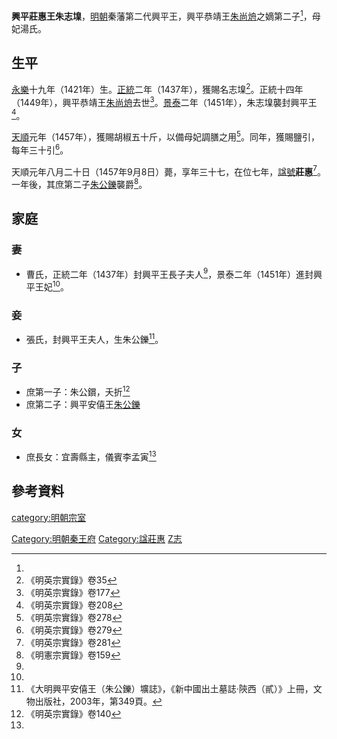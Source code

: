 {{CJK-New-Char|365E}}
{{東亞男性歷史人物
| 名稱=興平莊惠王朱志㙞 
| 身份=明朝宗室<br>秦藩興平王
| 姓=朱
| 名=志㙞
| 字=
| 封爵=[[郡王|郡王]]
| 封號=興平
| 封地=[[西安|西安]]
| 乳名=
| 小字=
| 别號=
| 其他名號=
| 出生年=1421年
| 逝世年=1457年
| 諡號=莊惠
| 墳墓=
| 父親=興平恭靖王朱尚烐
| 母親=湯氏
| 元配=曹氏
| 繼室=
| 側室=
| 元配之父=
| 元配之母=
| 繼室之父=
| 繼室之母=
| 嫡兄弟=
| 嫡姊妹=
| 庶兄弟=
| 庶姊妹=
| 同胞兄弟=
| 同胞姊妹=
| 異母兄弟=
| 異母姊妹=
| 嫡子=
| 嫡女=
| 庶子=朱公鑜、興平安僖王[[朱公鑠|朱公鑠]]
| 庶女=
| 注釋=
|}}

'''興平莊惠王朱志㙞'''{{BD|1421年||1457年|9月8日|catIdx=Z朱}}，[[明朝|明朝]]秦藩第二代興平王，興平恭靖王[[朱尚烐|朱尚烐]]之嫡第二子<ref name=y281/>，母妃湯氏。

==生平==
[[永乐_(明朝)|永樂]]十九年（1421年）生。[[正统_(年号)|正統]]二年（1437年），獲賜名志㙞<ref name="#1">《明英宗實錄》卷35</ref>。正統十四年（1449年），興平恭靖王[[朱尚烐|朱尚烐]]去世<ref>《明英宗實錄》卷177</ref>。[[景泰_(明朝)|景泰]]二年（1451年），朱志㙞襲封興平王<ref name=y208>《明英宗實錄》卷208</ref>。

[[天順_(明朝)|天順]]元年（1457年），獲賜胡椒五十斤，以備母妃調膳之用<ref name=y278>《明英宗實錄》卷278</ref>。同年，獲賜鹽引，每年三十引<ref>《明英宗實錄》卷279</ref>。

天順元年八月二十日（1457年9月8日）薨，享年三十七，在位七年，[[諡號|諡號]]'''莊惠'''<ref name=y281>《明英宗實錄》卷281</ref>。一年後，其庶第二子[[朱公鑠|朱公鑠]]襲爵<ref>《明憲宗實錄》卷159</ref>。

== 家庭 ==
===妻===
*曹氏，正統二年（1437年）封興平王長子夫人<ref name="#1"/>，景泰二年（1451年）進封興平王妃<ref name=y208/>。

===妾===
*張氏，封興平王夫人，生朱公鑠<ref>《大明興平安僖王（朱公鑠）壙誌》，《新中國出土墓誌·陝西（貳）》上冊，文物出版社，2003年，第349頁。</ref>。

===子===
*庶第一子：朱公鑜，夭折<ref>《明英宗實錄》卷140</ref>
*庶第二子：興平安僖王[[朱公鑠|朱公鑠]]

===女===
*庶長女：宜壽縣主，儀賓李孟寅<ref name=y278/>

== 參考資料 ==
{{Reflist|2}}

{{s-start}}
{{s-before|父恭靖王[[朱尚烐|朱尚烐]]}}
{{s-ttl|title=[[明朝藩王列表_(秦王系)#興平國|明興平國國王]]|years=1451年－1457年}}
{{s-aft|after=子安僖王[[朱公鑠|朱公鑠]]}}
{{end}}

[[category:明朝宗室|category:明朝宗室]]
[[Category:明朝秦王府|Category:明朝秦王府]]
[[Category:諡莊惠|Category:諡莊惠]]
[[Category:朱姓|Z志]]